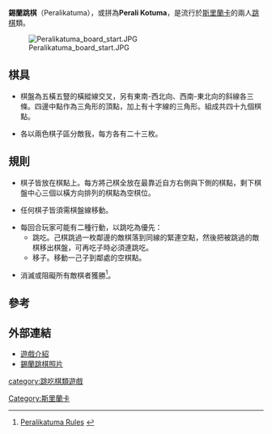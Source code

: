 '''錫蘭跳棋'''（Peralikatuma），或拼為'''Perali Kotuma'''，是流行於[[斯里蘭卡|斯里蘭卡]]的兩人[[跳棋|跳棋]]類。

[[File:Peralikatuma_board_start.JPG|thumb]]
==棋具==

*棋盤為五橫五豎的橫縱線交叉，另有東南-西北向、西南-東北向的斜線各三條。四邊中點作為三角形的頂點，加上有十字線的三角形。組成共四十九個棋點。

*各以兩色棋子區分敵我，每方各有二十三枚。

==規則==

*棋子皆放在棋點上。每方將己棋全放在最靠近自方右側與下側的棋點，剩下棋盤中心三個以橫方向排列的棋點為空棋位。

*任何棋子皆須需棋盤線移動。

*每回合玩家可能有二種行動，以跳吃為優先：
**跳吃。己棋跳過一枚鄰邊的敵棋落到同線的緊連空點，然後把被跳過的敵棋移出棋盤，可再吃子時必須連跳吃。
**移子。移動一己子到鄰處的空棋點。

*消滅或阻礙所有敵棋者獲勝<ref>[http://designwithfragrance.com/peralikatuma.html Peralikatuma Rules] {{webarchive|url=https://web.archive.org/web/20110401203620/http://designwithfragrance.com/peralikatuma.html |date=2011-04-01 }}</ref>。

==參考==
<div class="references-small">
<references/>
</div>

==外部連結==

*[https://web.archive.org/web/20110401203620/http://designwithfragrance.com/peralikatuma.html 遊戲介紹]
*[https://web.archive.org/web/20100421090413/http://www.festijeux.com/liste-jeux/jeux-p/jeu-peralikatuma.html 錫蘭跳棋照片]


[[category:跳吃棋類遊戲|category:跳吃棋類遊戲]]
[[Category:斯里蘭卡|Category:斯里蘭卡]]